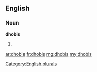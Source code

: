 ==English==

===Noun===
'''dhobis'''

# {{plural of|[[dhobi]]}}

[[Category:English plurals]]

[[ar:dhobis]]
[[fr:dhobis]]
[[mg:dhobis]]
[[my:dhobis]]